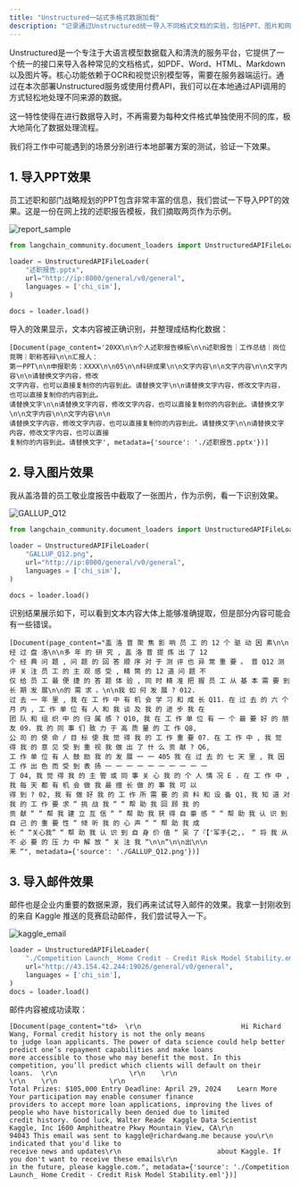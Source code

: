 ```yaml
---
title: "Unstructured一站式多格式数据加载"
description: "记录通过Unstructured统一导入不同格式文档的实验，包括PPT、图片和网页。"
---
```


Unstructured是一个专注于大语言模型数据载入和清洗的服务平台，它提供了一个统一的接口来导入各种常见的文档格式，如PDF、Word、HTML、Markdown以及图片等。核心功能依赖于OCR和视觉识别模型等，需要在服务器端运行。通过在本次部署Unstructured服务或使用付费API，我们可以在本地通过API调用的方式轻松地处理不同来源的数据。

这一特性使得在进行数据导入时，不再需要为每种文件格式单独使用不同的库，极大地简化了数据处理流程。

我们将工作中可能遇到的场景分别进行本地部署方案的测试，验证一下效果。

## 1. 导入PPT效果

员工述职和部门战略规划的PPT包含非常丰富的信息，我们尝试一下导入PPT的效果。这是一份在网上找的述职报告模板，我们摘取两页作为示例。

![report_sample](../../../../assets/llm-assets/report_sample.png)

```python
from langchain_community.document_loaders import UnstructuredAPIFileLoader

loader = UnstructuredAPIFileLoader(
    "述职报告.pptx",
    url="http://ip:8000/general/v0/general",
    languages = ['chi_sim'],
)

docs = loader.load()
```

导入的效果显示，文本内容被正确识别，并整理成结构化数据：

```text title="docs"
[Document(page_content='20XX\n\n个人述职报告模板\n\n述职报告｜工作总结｜岗位竞聘｜职称答辩\n\n汇报人：
第一PPT\n\n申报职务：XXXX\n\n05\n\n科研成果\n\n文字内容\n\n文字内容\n\n文字内容\n\n请替换文字内容，修改
文字内容，也可以直接复制你的内容到此。请替换文字\n\n请替换文字内容，修改文字内容，也可以直接复制你的内容到此。
请替换文字\n\n请替换文字内容，修改文字内容，也可以直接复制你的内容到此。请替换文字\n\n文字内容\n\n文字内容\n\n
请替换文字内容，修改文字内容，也可以直接复制你的内容到此。请替换文字\n\n请替换文字内容，修改文字内容，也可以直接
复制你的内容到此。请替换文字', metadata={'source': './述职报告.pptx'})]

```

## 2. 导入图片效果

我从盖洛普的员工敬业度报告中截取了一张图片，作为示例，看一下识别效果。

![GALLUP_Q12](../../../../assets/llm-assets/GALLUP_Q12.png)

```python
from langchain_community.document_loaders import UnstructuredAPIFileLoader

loader = UnstructuredAPIFileLoader(
    "GALLUP_Q12.png",
    url="http://ip:8000/general/v0/general",
    languages = ['chi_sim'],
)

docs = loader.load()
```

识别结果展示如下，可以看到文本内容大体上能够准确提取，但是部分内容可能会有一些错误。

```text title="docs"
[Document(page_content="盖 洛 普 聚 焦 影 响 员 工 的 12 个 驱 动 因 素\n\n经 过 盘 洛\n\n多 年 的 研 究 , 盖 洛 普 提 炼 出 了 12
个 经 典 问 题 , 问 题 的 回 答 顺 序 对 于 测 评 也 异 常 重 要 。 普 Q12 测 评 关 注 员 工 的 主 观 感 受 , 精 筒 的 12 道 问 题 不
仅 给 员 工 最 便 捷 的 答 题 体 验 , 同 时 精 准 把 握 员 工 从 基 本 需 要 到 长 期 发 展\n\n的 需 求 。\n\n我 如 何 发 展 ? 012.
过 去 一 年 里 , 我 在 工 作 中 有 机 会 学 习 和 成 长 Q11. 在 过 去 的 六 个 月 内 , 工 作 单 位 有 人 和 我 谈 及 我 的 进 步 我 在
团 队 和 组 织 中 的 归 属 感 ? Q10, 我 在 工 作 单 位 有 一 个 最 要 好 的 朋 友 09. 我 的 同 事 们 致 力 于 高 质 量 的 工 作 Q8,
公 司 的 使 命 / 目 标 使 我 觉 得 我 的 工 作 重 要 07. 在 工 作 中 , 我 觉 得 我 的 意 见 受 到 重 视 我 做 出 了 什 么 贡 献 ? Q6,
工 作 单 位 有 人 鼓 励 我 的 发 展 一 一 405 我 在 过 去 的 七 天 里 , 我 因 工 作 出 色 而 受 到 表 扬 一 一 一 一 一 一 一 一 一 一
丁 04, 我 觉 得 我 的 主 管 或 同 事 关 心 我 的 个 人 情 况 E . 在 工 作 中 , 我 每 天 都 有 机 会 做 我 最 擅 长 做 的 事 我 可 以
得 到 ? 02, 我 有 做 好 我 的 工 作 所 需 要 的 资 料 和 设 备 Q1, 我 知 道 对 我 的 工 作 要 求 “ 挑 战 我 “ “ 帮 助 我 回 顾 我 的
贡 献 “ “ 帮 我 建 立 互 信 “ “ 帮 助 我 获 得 自 豪 感 “ “ 帮 助 我 认 识 到 自 己 的 重 要 性 “ 倾 听 我 的 心 声 “ “ 帮 助 我 成
长 “ “关心我” “ 帮 助 我 认 识 到 自 身 价 值 “ 吴 了『【'军手{之,， “ 将 我 从 不 必 要 的 压 力 中 解 放 “ 关 注 我 “\n\n“\n\n出\n\n
来 “", metadata={'source': './GALLUP_Q12.png'})]
```

## 3. 导入邮件效果

邮件也是企业内重要的数据来源，我们再来试试导入邮件的效果。我拿一封刚收到的来自 Kaggle 推送的竞赛启动邮件，我们尝试导入一下。

![kaggle_email](../../../../assets/llm-assets/kaggle_email.png)

```python
loader = UnstructuredAPIFileLoader(
    "./Competition Launch_ Home Credit - Credit Risk Model Stability.eml",
    url="http://43.154.42.244:19026/general/v0/general",
    languages = ['chi_sim'],
)
docs = loader.load()
```

邮件内容被成功读取：

```text title="docs"
[Document(page_content="td>  \r\n                         Hi Richard Wang, Formal credit history is not the only means
to judge loan applicants. The power of data science could help better predict one’s repayment capabilities and make loans
more accessible to those who may benefit the most. In this competition, you’ll predict which clients will default on their
loans.  \r\n                  \r\n    \r\n                              \r\n    \r\n             \r\n
Total Prizes: $105,000 Entry Deadline: April 29, 2024    Learn More    Your participation may enable consumer finance
providers to accept more loan applications, improving the lives of people who have historically been denied due to limited
credit history. Good luck, Walter Reade  Kaggle Data Scientist  Kaggle, Inc 1600 Amphitheatre Pkwy Mountain View, CA\r\n
94043 This email was sent to kaggle@richardwang.me because you\r\n                        indicated that you'd like to
receive news and updates\r\n                        about Kaggle. If you don't want to receive these emails\r\n
in the future, please kaggle.com.", metadata={'source': './Competition Launch_ Home Credit - Credit Risk Model Stability.eml'})]
```